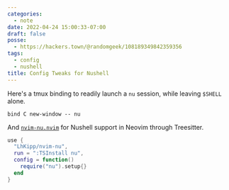 ```yaml
---
categories:
  - note
date: 2022-04-24 15:00:33-07:00
draft: false
posse:
  - https://hackers.town/@randomgeek/108189349842359356
tags:
  - config
  - nushell
title: Config Tweaks for Nushell
---
```


Here's a tmux binding to readily launch a `nu` session, while leaving `$SHELL` alone.

```
bind C new-window -- nu
```

And [`nvim-nu.nvim`][nvim-nu] for Nushell support in Neovim through Treesitter.

```lua
use {
  "LhKipp/nvim-nu",
  run = ":TSInstall nu",
  config = function()
    require("nu").setup{}
  end
}
```

[nvim-nu]: https://github.com/LhKipp/nvim-nu
